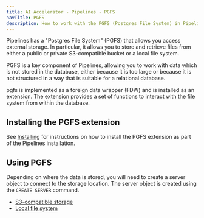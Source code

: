 ```yaml
---
title: AI Accelerator - Pipelines - PGFS
navTitle: PGFS
description: How to work with the PGFS (Postgres File System) in Pipelines.
---
```


Pipelines has a "Postgres File System" (PGFS) that allows you access external storage. In particular, it allows you to store and retrieve files from either a public or private S3-compatible bucket or a local file system. 

PGFS is a key component of Pipelines, allowing you to work with data which is not stored in the database, either because it is too large or because it is not structured in a way that is suitable for a relational database.

pgfs is implemented as a foreign data wrapper (FDW) and is installed as an extension. The extension provides a set of functions to interact with the file system from within the database.

## Installing the PGFS extension

See [Installing](../installing) for instructions on how to install the PGFS extension as part of the Pipelines installation.

## Using PGFS

Depending on where the data is stored, you will need to create a server object to connect to the storage location. The server object is created using the `CREATE SERVER` command.

- [S3-compatible storage](s3)
- [Local file system](local)

